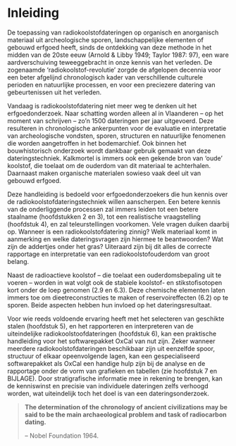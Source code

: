 # Inleiding {#intro}

De toepassing van radiokoolstofdateringen op organisch en anorganisch materiaal uit archeologische sporen, landschappelijke elementen of gebouwd erfgoed heeft, sinds de ontdekking van deze methode in het midden van de 20ste eeuw (Arnold & Libby 1949; Taylor 1987: 97), een ware aardverschuiving teweeggebracht in onze kennis van het verleden. De zogenaamde ‘radiokoolstof-revolutie’ zorgde de afgelopen decennia voor een beter afgelijnd chronologisch kader van verschillende culturele perioden en natuurlijke processen, en voor een preciezere datering van gebeurtenissen uit het verleden.

Vandaag is radiokoolstofdatering niet meer weg te denken uit het erfgoedonderzoek. Naar schatting worden alleen al in Vlaanderen – op het moment van schrijven – zo’n 1500 dateringen per jaar uitgevoerd. Deze resulteren in chronologische ankerpunten voor de evaluatie en interpretatie van archeologische vondsten, sporen, structuren en natuurlijke fenomenen die worden aangetroffen in het bodemarchief. Ook binnen het bouwhistorisch onderzoek wordt dankbaar gebruik gemaakt van deze dateringstechniek. Kalkmortel is immers ook een gekende bron van ‘oude’ koolstof, die toelaat om de ouderdom van dit materiaal te achterhalen. Daarnaast maken organische materialen sowieso vaak deel uit van gebouwd erfgoed.

Deze handleiding is bedoeld voor erfgoedonderzoekers die hun kennis over de radiokoolstofdateringstechniek willen aanscherpen. Een betere kennis van de onderliggende processen zal immers leiden tot een betere staalname (hoofdstukken 2 en 3), tot een realistische vraagstelling (hoofdstuk 4), en zal teleurstellingen voorkomen. Vele vragen duiken daarbij op. Wanneer is een radiokoolstofdatering zinnig? Welk materiaal komt in aanmerking en welke dateringsvragen zijn hiermee te beantwoorden? Wat zijn de addertjes onder het gras? Uiteraard zijn bij dit alles de correcte rapportage en interpretatie van een radiokoolstofouderdom van groot belang.

Naast de radioactieve koolstof – die toelaat een ouderdomsbepaling uit te voeren – worden in wat volgt ook de stabiele koolstof- en stikstofisotopen kort onder de loep genomen (2.9 en 6.3). Deze chemische elementen laten immers toe om dieetreconstructies te maken of reservoireffecten (6.2) op te sporen. Beide aspecten hebben hun invloed op het dateringsresultaat.

Voor wie reeds voldoende ervaring heeft met het selecteren van geschikte stalen (hoofdstuk 5), en het rapporteren en interpreteren van de uiteindelijke radiokoolstoofdateringen (hoofdstuk 6), kan een praktische handleiding voor het softwarepakket OxCal van nut zijn. Zeker wanneer meerdere radiokoolstofdateringen beschikbaar zijn uit eenzelfde spoor, structuur of elkaar opeenvolgende lagen, kan een gespecialiseerd softwarepakket als OxCal een handige hulp zijn bij de analyse en de rapportage onder de vorm van grafieken en tabellen (zie hoofdstuk 7 en BIJLAGE). Door stratigrafische informatie mee in rekening te brengen, kan de kenniswinst en precisie van individuele dateringen zelfs verhoogd worden, wat uiteindelijk toch het doel is van een dateringsonderzoek.

>
>**The determination of the chronology of ancient civilizations may be said to be the main archaeological problem and task of radiocarbon dating.**
>
> -- Nobel Foundation 1964.
>

